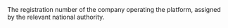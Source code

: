   

  
<ResponseField name="CompanyNumber" type="string" default="">    
The registration number of the company operating the platform, assigned by the relevant national authority.   

<Expandable title="properties">  

</Expandable> 
</ResponseField>